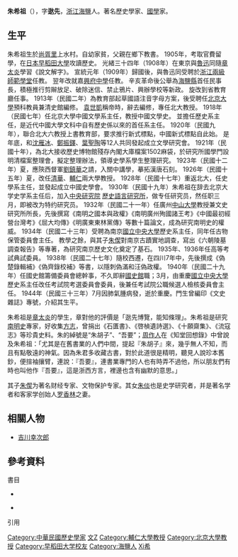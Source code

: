 
'''朱希祖'''（{{bd|1879年||1944年|catIdx=Z朱}}），字'''逖先'''，[[浙江|浙江]][[海鹽|海鹽]]人。著名歷史學家、[[國學|國學]]家。

==生平==
朱希祖生於[[尚胥里|尚胥里]]上水村。自幼家貧，父親在鄉下教書。
1905年，考取官費留學，在[[日本|日本]][[早稻田大學|早稻田大學]]攻讀歷史。 
光緒三十四年（1908年）在東京與[[魯迅|魯迅]]同隨[[章太炎|章太炎]]學習《說文解字》。 
宣統元年（1909年）歸國後，與魯迅同受聘於[[浙江兩級師範學堂|浙江兩級師範學堂]]任教。 翌年改就嘉[[興府中學|興府中學]]任教。 辛亥革命後公舉為[[海鹽縣|海鹽縣]]首任民事長，積極推行剪辮放足、破除迷信、禁止鴉片、興辦學校等新政。 旋改到省教育廳任事。  
1913年（民國二年）為教育部起草國語注音字母方案，後受聘任[[北京大學|北京大學]]預科教員兼清史館編修。 [[袁世凱|袁世凱]]稱帝時，辭去編修，專任北大教授。 
1918年（民國七年）任北京大學中國文學系主任，教授中國文學史。 並擔任歷史系主任，是近代中國大學文科中自有歷史係以來的首任系主任。  
1920年（民國九年），聯合北大六教授上書教育部，要求推行新式標點，中國新式標點自此始。 是年底，和[[沈雁冰|沈雁冰]]、[[鄭振鐸|鄭振鐸]]、[[葉聖陶|葉聖陶]]等12人共同發起成立文學研究會。
1921年（民國十年），為北大接收歷史博物館殘存內閣大庫檔案1502麻袋，於研究所國學門設明清檔案整理會，擬定整理辦法，領導史學系學生整理研究。
1923年（民國十二年）夏，應陝西督軍[[劉鎮華|劉鎮華]]之請，入關中講學，摹拓漢唐石刻。
1926年（民國十五年）夏，改任[[清華|清華]]、[[輔仁|輔仁]]兩大學教授。
1928年（民國十七年）重返北大，任史學系主任，並發起成立中國史學會。
1930年（民國十九年）朱希祖在辞去北京大学史学系主任后，加入[[中央研究院|中央研究院]] [[歷史語言研究所|歷史語言研究所]]，做专任研究员，然任职三月，即被改为特约研究员。
1932年（民國二十一年）任廣州[[中山大學|中山大學]]教授兼文史研究所所長，先後撰寫《南明之國本與政權》《南明廣州殉國諸王考》《中國最初經營台灣考》《屈大均傳》《明廣東東林黨傳》等數十篇論文，成為研究南明史的權威。
1934年（民國二十三年）受聘為南京[[國立中央大學|國立中央大學]]歷史系主任，同年任古物保管委員會主任。 教學之餘，與其子[[朱偰|朱偰]]對南京古蹟實地調查，寫出《六朝陵墓調查報告》等專著，為研究南京歷史文化奠定了基石。
1935年、1936年任高等考試典試委員。
1938年（民國二十七年）隨校西遷，在四川7年中，先後撰成《偽楚錄輯補》《偽齊錄校補》等書，以隱刺偽滿和汪偽政權。
1940年（民國二十九年）任國史館籌備委員會總幹事，不久即辭[[國史館|國史館]]職；3月，由重慶[[國立中央大學|國立中央大學]]歷史系主任改任考試院考選委員會委員，後兼任考試院公職候選人檢核委員會主任。
1944年（民國三十三年）7月因肺氣腫病發，逝於重慶。門生曾編印《文史雜誌》專號，介紹其生平。

朱希祖是[[章太炎|章太炎]]的學生，章對他的評價是「逖先博覽，能知條理」。朱希祖是研究[[南明史|南明史]]專家，好收集[[方志|方志]]，曾捐出《石匱書》、《啓楨遺詩選》、《十願齋集》、《流寇志》等珍貴史料。朱的綽號是“朱胡子”、“吾要”；[[周作人|周作人]]在《知堂回想錄》中曾說及朱希祖：「尤其是在舊書業的人們中間，提起『朱胡子』來，幾乎無人不知，而且有點敬遠的神氣。因為朱君多收藏古書，對於此道很是精明，聽見人說珍本舊鈔，便揎袖攘臂，連說：『吾要』，連書業專門的人也有時弄不過他，所以朋友們有時也叫他作『吾要』，這是浙西方言，裡邊也含有幽默的意思。」

其子[[朱偰|朱偰]]为著名财经专家、文物保护专家。其女[[朱倓|朱倓]]也是史学研究者，并是著名学者和客家学创始人[[罗香林|罗香林]]之妻。

== 相關人物 ==
*[[吉川幸次郎|吉川幸次郎]]

== 參考資料 ==
;書目
{{refbegin}}
*{{clref|朱希祖|1979|ref={{cite book |last=  |first=  |author= 朱希祖 |authorlink=  |coauthors=  |editor=  |others=  |title= 《朱希祖先生文集》 |origdate=  |origyear= 1979 |origmonth=  |url= https://www.google.com/search?tbo=p&tbm=bks&q=bibliogroup:%22%E6%9C%B1%E5%B8%8C%E7%A5%96%E5%85%88%E7%94%9F%E6%96%87%E9%9B%86%22&source=gbs_metadata_r&cad=3 |format=  |accessdate=  |edition= 初版 |series=  |date=  |year=  |month=  |publisher= 九思出版公司 |location= 臺灣 |language= zh-tw |isbn=  |oclc=  |doi=  |id=  |pages=  |chapter=  |chapterurl=  |unified=  |quote=  |archive-date= 2021-05-08 |archive-url= https://web.archive.org/web/20210508152053/https://www.google.com/search?tbo=p&tbm=bks&q=bibliogroup%3A%22%E6%9C%B1%E5%B8%8C%E7%A5%96%E5%85%88%E7%94%9F%E6%96%87%E9%9B%86%22&source=gbs_metadata_r&cad=3 |dead-url= no }}，[https://www.google.com/search?tbo=p&tbm=bks&q=inauthor:%22%E6%9C%B1%E5%B8%8C%E7%A5%96%22 朱希祖]，[http://books.google.com.hk/books?id=-n6YMwEACAAJ&dq=inauthor:%22%E4%BF%9E%E5%A4%A7%E7%B6%AD%22&sa=X&ei=Zu1uU7WQBMjtlAWSj4GgBg&ved=0CEsQ6AEwBQ 題字] - [[俞大維|俞大維]]}}

*{{clref|朱元曙|2014|ref={{cite book |last=  |first=  |author= 朱元曙 |authorlink=  |coauthors= 朱樂川 |editor=  |others=  |title= 《朱希祖先生年譜長編》 |origdate=  |origyear= 2014 |origmonth=  |url= http://www.books.com.tw/products/CN11091483 |format=  |accessdate=  |edition= 初版 |series=  |date= 2014-02-24 |year=  |month=  |publisher= 中華書局 |location=  |language= zh-cn |isbn= 978-710-109-687-3 |oclc=  |doi=  |id=  |pages= 696頁 |chapter=  |chapterurl=  |unified=  |quote=  |archive-date= 2021-03-12 |archive-url= https://web.archive.org/web/20210312083531/https://www.books.com.tw/products/CN11091483 |dead-url= no }} }}

;引用
{{reflist}}

{{中国近现代文学}}

{{DEFAULTSORT:Zhu朱}}
[[Category:中華民國歷史學家|Category:中華民國歷史學家]]
[[Category:國立中央大學教授|文Z]] 
[[Category:輔仁大學教授|Category:輔仁大學教授]]
[[Category:北京大學教授|Category:北京大學教授]]
[[Category:早稻田大学校友|Category:早稻田大学校友]]
[[Category:海鹽人|Category:海鹽人]]
[[Category:朱姓|Xi希]]